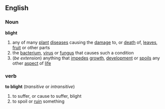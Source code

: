 ==English==
===Noun===
'''blight'''
{{wikipedia}}
# any of many [[plant]] [[disease]]s causing the [[damage]] to, or [[death]] of, [[leaves]], [[fruit]] or other parts
# the [[bacterium]], [[virus]] or [[fungus]] that causes such a condition
#(''be extension'') anything that [[impede]]s [[growth]], [[development]] or [[spoil]]s any other [[aspect]] of [[life]]
===verb===
'''to blight'''  (''transitive'' or ''intransitive'')
# to suffer, or cause to suffer, blight
# to spoil or [[ruin]] something